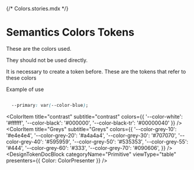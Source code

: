 {/* Colors.stories.mdx */}


<Meta title="Tokens/Colors/Primitive" />

# Semantics Colors Tokens

These are the colors used.

They should not be used directly.

It is necessary to create a token before.
These are the tokens that refer to these colors

Example of use
```css

  --primary: var(--color-blue);

```
<ColorPalette>
  <ColorItem
    title="Blue"
    subtitle="Blue"
    colors={{ '--color-blue': '#5cbdec', '--color-blue-tr40': '#5cbdec40' }}
  />
  <ColorItem 
    title="Pink" 
    subtitle="Pink" 
    colors={{ '--color-pink': '#e72179', '--color-pink-tr40': '#e7217940' }}
  />
  <ColorItem 
    title="Yellow" 
    subtitle="Yellow" 
    colors={{ '--color-yellow': '#ffde00', '--color-yellow-tr40': '#ffde0040' }}
  />
  <ColorItem 
    title="Red" 
    subtitle="Red" 
    colors={{ '--color-red': '#f55d5d', '--color-red-tr40': '#f55d5d40' }}
  />
  <ColorItem 
    title="Green" 
    subtitle="Green" 
    colors={{ '--color-green': '#97dc62', '--color-green-tr40': '#97dc6240' }}
  />

  <ColorItem 
    title="contrast" 
    subtitle="contrast" 
    colors={{ '--color-white': '#ffffff', '--color-black': '#000000', '--color-black-tr': '#00000040' }}
  />
  <ColorItem
    title="Greys"
    subtitle="Greys"
    colors={{
  '--color-grey-10': '#e4e4e4',
  '--color-grey-20': '#a4a4a4',
  '--color-grey-30': '#707070',
  '--color-grey-40': '#595959',
  '--color-grey-50': '#535353',
  '--color-grey-55': '#444',
  '--color-grey-60': '#333',
  '--color-grey-70': '#090606',
    }}
  />
</ColorPalette>
<DesignTokenDocBlock
  categoryName="Primitive"
  viewType="table"
  presenters={{ Color: ColorPresenter }}
/>
